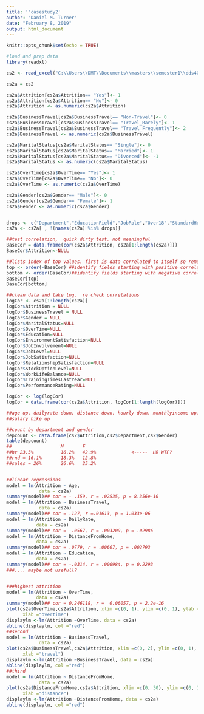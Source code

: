 ---
title: '"casestudy2'
author: "Daniel M. Turner"
date: "February 8, 2019"
output: html_document
---

```{r setup, include=FALSE}
knitr::opts_chunk$set(echo = TRUE)
```



```{r}
#load and prep data
library(readxl)

cs2 <- read_excel("C:\\Users\\DMT\\Documents\\masters\\semester1\\dds402\\CaseStudy2_2_2_2_2\\CaseStudy2-data.xlsx")

cs2a = cs2

cs2a$Attrition[cs2a$Attrition== "Yes"]<- 1
cs2a$Attrition[cs2a$Attrition== "No"]<- 0
cs2a$Attrition <- as.numeric(cs2a$Attrition)

cs2a$BusinessTravel[cs2a$BusinessTravel== "Non-Travel"]<- 0
cs2a$BusinessTravel[cs2a$BusinessTravel== "Travel_Rarely"]<- 1
cs2a$BusinessTravel[cs2a$BusinessTravel== "Travel_Frequently"]<- 2
cs2a$BusinessTravel <- as.numeric(cs2a$BusinessTravel)

cs2a$MaritalStatus[cs2a$MaritalStatus== "Single"]<- 0
cs2a$MaritalStatus[cs2a$MaritalStatus== "Married"]<- 1
cs2a$MaritalStatus[cs2a$MaritalStatus== "Divorced"]<- -1
cs2a$MaritalStatus <- as.numeric(cs2a$MaritalStatus)

cs2a$OverTime[cs2a$OverTime== "Yes"]<- 1
cs2a$OverTime[cs2a$OverTime== "No"]<- 0
cs2a$OverTime <- as.numeric(cs2a$OverTime)

cs2a$Gender[cs2a$Gender== "Male"]<- 0
cs2a$Gender[cs2a$Gender== "Female"]<- 1
cs2a$Gender <- as.numeric(cs2a$Gender)


drops <- c("Department","EducationField","JobRole","Over18","StandardHours","EmployeeCount","EmployeeNumber")
cs2a <- cs2a[ , !(names(cs2a) %in% drops)]

```

```{r}
##test correlation,  quick dirty test. not meaningful
BaseCor = data.frame(cor(cs2a$Attrition, cs2a[1:length(cs2a)]))
BaseCor$Attrition<-NULL

##lists index of top values. first is data correlated to itself so removed
top <- order(-BaseCor) ##identify fields starting with positive correlation
bottom <- order(BaseCor)##identify fields starting with negative correlation
BaseCor[top]
BaseCor[bottom]

##clean data and take log.  re check correlations
logCor <- cs2a[1:length(cs2a)]
logCor$Attrition = NULL
logCor$BusinessTravel = NULL
logCor$Gender = NULL
logCor$MaritalStatus=NULL
logCor$OverTime=NULL
logCor$Education=NULL
logCor$EnvironmentSatisfaction=NULL
logCor$JobInvolvement=NULL
logCor$JobLevel=NULL
logCor$JobSatisfaction=NULL
logCor$RelationshipSatisfaction=NULL
logCor$StockOptionLevel=NULL
logCor$WorkLifeBalance=NULL
logCor$TrainingTimesLastYear=NULL
logCor$PerformanceRating=NULL

logCor <- log(logCor)
logCor = data.frame(cor(cs2a$Attrition, logCor[1:length(logCor)]))

##age up. dailyrate down. distance down. hourly down. monthlyincome up. rate down
##salary hike up

```

```{r}
##count by department and gender
depcount <- data.frame(cs2$Attrition,cs2$Department,cs2$Gender)
table(depcount)
##                  M       F
##hr 23.5%          16.2%   42.9%             <-----  HR WTF?
##rnd = 16.1%       18.3%   12.8%
##sales = 26%       26.6%   25.2%



```

```{r}
##linear regressions
model = lm(Attrition ~ Age,
            data = cs2a)
summary(model)## cor = - .159, r = .02535, p = 8.356e-10
model = lm(Attrition ~ BusinessTravel,
            data = cs2a)
summary(model)## cor = .127, r =.01613, p = 1.033e-06
model = lm(Attrition ~ DailyRate,
           data = cs2a)
summary(model)## cor = -.0567, r = .003209, p = .02986
model = lm(Attrition ~ DistanceFromHome,
           data = cs2a)
summary(model)## cor = .0779, r = .00607, p = .002793
model = lm(Attrition ~ Education,
           data = cs2a)
summary(model)## cor = -.0314, r = .000984, p = 0.2293
###.... maybe not usefull?


###highest attrition
model = lm(Attrition ~ OverTime,
           data = cs2a)
summary(model)## cor = 0.246118, r =  0.06057, p = 2.2e-16
plot(cs2a$OverTime,cs2a$Attrition, xlim =c(0, 1), ylim =c(0, 1), ylab ="attrition", 
      xlab ="overtime")
displaylm <-lm(Attrition ~OverTime, data = cs2a)
abline(displaylm, col ="red")
##second
model = lm(Attrition ~ BusinessTravel,
            data = cs2a)
plot(cs2a$BusinessTravel,cs2a$Attrition, xlim =c(0, 2), ylim =c(0, 1), ylab ="attrition", 
      xlab ="travel")
displaylm <-lm(Attrition ~BusinessTravel, data = cs2a)
abline(displaylm, col ="red")
##third
model = lm(Attrition ~ DistanceFromHome,
            data = cs2a)
plot(cs2a$DistanceFromHome,cs2a$Attrition, xlim =c(0, 30), ylim =c(0, 1), ylab ="attrition", 
      xlab ="distance")
displaylm <-lm(Attrition ~DistanceFromHome, data = cs2a)
abline(displaylm, col ="red")

```

